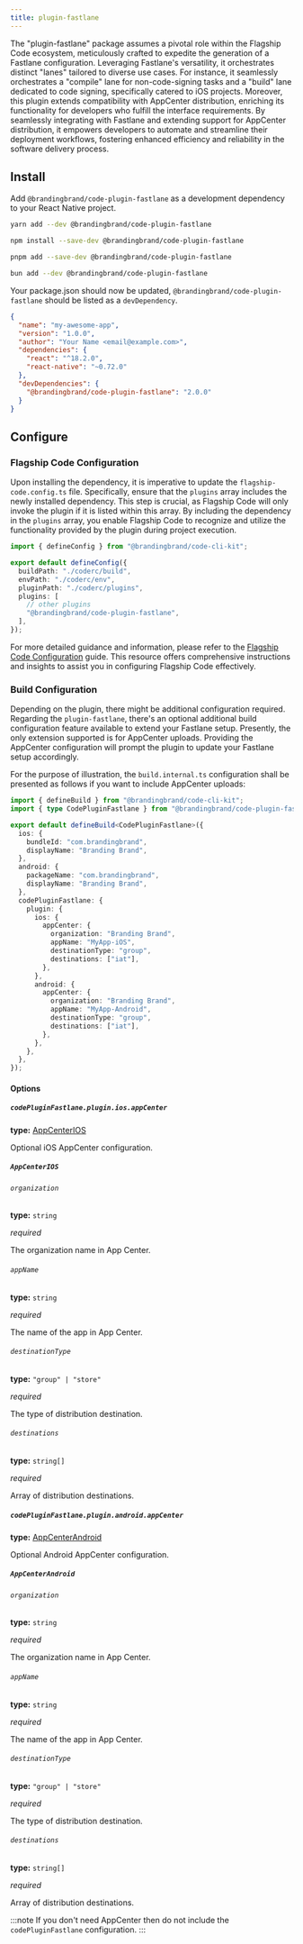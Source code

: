 ```yaml
---
title: plugin-fastlane
---
```


The "plugin-fastlane" package assumes a pivotal role within the Flagship Code ecosystem, meticulously crafted to expedite the generation of a Fastlane configuration. Leveraging Fastlane's versatility, it orchestrates distinct "lanes" tailored to diverse use cases. For instance, it seamlessly orchestrates a "compile" lane for non-code-signing tasks and a "build" lane dedicated to code signing, specifically catered to iOS projects. Moreover, this plugin extends compatibility with AppCenter distribution, enriching its functionality for developers who fulfill the interface requirements. By seamlessly integrating with Fastlane and extending support for AppCenter distribution, it empowers developers to automate and streamline their deployment workflows, fostering enhanced efficiency and reliability in the software delivery process.

## Install

Add `@brandingbrand/code-plugin-fastlane` as a development dependency to your React Native project.


<Tabs>
<TabItem label="yarn">

```sh
yarn add --dev @brandingbrand/code-plugin-fastlane
```

</TabItem>
<TabItem label="npm">

```sh
npm install --save-dev @brandingbrand/code-plugin-fastlane
```

</TabItem>
<TabItem label="pnpm">

```sh
pnpm add --save-dev @brandingbrand/code-plugin-fastlane
```

</TabItem>
<TabItem label="bun">

```sh
bun add --dev @brandingbrand/code-plugin-fastlane
```

</TabItem>
</Tabs>

Your package.json should now be updated, `@brandingbrand/code-plugin-fastlane` should be listed as a `devDependency`.

```json title="package.json" ins={10}
{
  "name": "my-awesome-app",
  "version": "1.0.0",
  "author": "Your Name <email@example.com>",
  "dependencies": {
    "react": "^18.2.0",
    "react-native": "~0.72.0"
  },
  "devDependencies": {
    "@brandingbrand/code-plugin-fastlane": "2.0.0"
  }
}
```

## Configure

### Flagship Code Configuration

Upon installing the dependency, it is imperative to update the `flagship-code.config.ts` file. Specifically, ensure that the `plugins` array includes the newly installed dependency. This step is crucial, as Flagship Code will only invoke the plugin if it is listed within this array. By including the dependency in the `plugins` array, you enable Flagship Code to recognize and utilize the functionality provided by the plugin during project execution.

```ts title="flagship-code.config.ts" ins={9}
import { defineConfig } from "@brandingbrand/code-cli-kit";

export default defineConfig({
  buildPath: "./coderc/build",
  envPath: "./coderc/env",
  pluginPath: "./coderc/plugins",
  plugins: [
    // other plugins
    "@brandingbrand/code-plugin-fastlane",
  ],
});
```

For more detailed guidance and information, please refer to the [Flagship Code Configuration](/guides/config) guide. This resource offers comprehensive instructions and insights to assist you in configuring Flagship Code effectively.

### Build Configuration

Depending on the plugin, there might be additional configuration required. Regarding the `plugin-fastlane`, there's an optional additional build configuration feature available to extend your Fastlane setup. Presently, the only extension supported is for AppCenter uploads. Providing the AppCenter configuration will prompt the plugin to update your Fastlane setup accordingly.

For the purpose of illustration, the `build.internal.ts` configuration shall be presented as follows if you want to include AppCenter uploads:

```ts title="build.internal.ts"
import { defineBuild } from "@brandingbrand/code-cli-kit";
import { type CodePluginFastlane } from "@brandingbrand/code-plugin-fastlane";

export default defineBuild<CodePluginFastlane>({
  ios: {
    bundleId: "com.brandingbrand",
    displayName: "Branding Brand",
  },
  android: {
    packageName: "com.brandingbrand",
    displayName: "Branding Brand",
  },
  codePluginFastlane: {
    plugin: {
      ios: {
        appCenter: {
          organization: "Branding Brand",
          appName: "MyApp-iOS",
          destinationType: "group",
          destinations: ["iat"],
        },
      },
      android: {
        appCenter: {
          organization: "Branding Brand",
          appName: "MyApp-Android",
          destinationType: "group",
          destinations: ["iat"],
        },
      },
    },
  },
});
```

#### Options

##### `codePluginFastlane.plugin.ios.appCenter`

**type:** [AppCenterIOS](#appcenterios)

Optional iOS AppCenter configuration.

##### `AppCenterIOS`

###### `organization`

**type:** `string`

_required_

The organization name in App Center.

###### `appName`

**type:** `string`

_required_

The name of the app in App Center.

###### `destinationType`

**type:** `"group" | "store"`

_required_

The type of distribution destination.

###### `destinations`

**type:** `string[]`

_required_

Array of distribution destinations.

##### `codePluginFastlane.plugin.android.appCenter`

**type:** [AppCenterAndroid](#appcenterandroid)

Optional Android AppCenter configuration.

##### `AppCenterAndroid`

###### `organization`

**type:** `string`

_required_

The organization name in App Center.

###### `appName`

**type:** `string`

_required_

The name of the app in App Center.

###### `destinationType`

**type:** `"group" | "store"`

_required_

The type of distribution destination.

###### `destinations`

**type:** `string[]`

_required_

Array of distribution destinations.

:::note
If you don't need AppCenter then do not include the `codePluginFastlane` configuration.
:::
